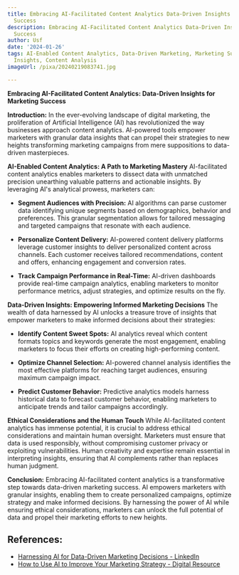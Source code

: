 ```yaml
---
title: Embracing AI-Facilitated Content Analytics Data-Driven Insights for Marketing
  Success
description: Embracing AI-Facilitated Content Analytics Data-Driven Insights for Marketing
  Success
author: Usf
date: '2024-01-26'
tags: AI-Enabled Content Analytics, Data-Driven Marketing, Marketing Success, Content
  Insights, Content Analysis
imageUrl: /pixa/20240219083741.jpg

---
```

**Embracing AI-Facilitated Content Analytics: Data-Driven Insights for Marketing Success**

**Introduction:**
In the ever-evolving landscape  of digital marketing, the proliferation of Artificial Intelligence (AI)  has revolutionized the way businesses approach content analytics.  AI-powered tools empower  marketers with granular data insights that can propel their  strategies to new  heights transforming marketing campaigns from mere suppositions  to  data-driven masterpieces.

**AI-Enabled Content Analytics: A  Path to Marketing Mastery**
AI-facilitated content analytics enables marketers to dissect data with unmatched precision unearthing valuable patterns and actionable insights. By leveraging AI's analytical prowess, marketers can:

- **Segment Audiences with  Precision:**  AI  algorithms can parse customer data  identifying unique segments based on demographics, behavior  and preferences. This granular segmentation allows for tailored messaging and targeted campaigns that resonate with each audience.

- **Personalize Content Delivery:** AI-powered content delivery platforms leverage  customer insights  to deliver personalized content across  channels. Each customer receives tailored recommendations, content and offers, enhancing engagement  and conversion rates.

- **Track Campaign Performance in Real-Time:**  AI-driven dashboards provide real-time campaign analytics, enabling marketers to monitor performance metrics, adjust strategies, and optimize results on the fly.

**Data-Driven Insights: Empowering Informed Marketing Decisions**
The wealth of data harnessed by AI unlocks a  treasure trove of  insights that empower marketers to make informed decisions about their strategies:

- **Identify Content Sweet Spots:**  AI analytics reveal which content formats topics and keywords generate the most engagement, enabling marketers to focus their efforts on  creating high-performing content.

- **Optimize Channel Selection:** AI-powered channel analysis identifies the most effective platforms for reaching target audiences, ensuring maximum campaign impact.

- **Predict Customer Behavior:** Predictive analytics models harness historical  data to forecast customer behavior, enabling  marketers to anticipate trends and tailor campaigns accordingly.

**Ethical Considerations and the Human Touch**
While AI-facilitated content analytics has  immense potential, it is crucial  to address ethical considerations and maintain human oversight. Marketers must ensure that  data  is used  responsibly,  without compromising customer privacy or exploiting vulnerabilities. Human creativity and expertise remain essential in interpreting insights, ensuring that AI complements rather than replaces human judgment.

**Conclusion:**
Embracing AI-facilitated content analytics is a transformative step towards data-driven marketing  success. AI empowers marketers with granular insights,  enabling them to create personalized campaigns,  optimize strategy and make  informed decisions. By  harnessing the power of AI while ensuring ethical considerations, marketers can unlock the full potential of data and propel their  marketing efforts to new heights.

## References:
- [Harnessing AI for Data-Driven Marketing Decisions - LinkedIn](https://www.linkedin.com/pulse/harnessing-ai-data-driven-marketing-decisions-attentiongrabbers)
- [How to Use AI to Improve Your Marketing Strategy - Digital Resource](https://www.yourdigitalresource.com/post/ai-to-improve-your-marketing-strategy)
